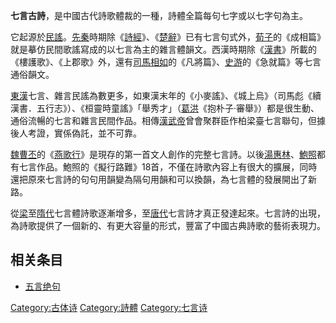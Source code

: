 '''七言古詩'''，是中國古代詩歌體裁的一種，詩體全篇每句七字或以七字句為主。

它起源於[[民謠|民謠]]。[[先秦|先秦]]時期除《[[詩經|詩經]]》、《[[楚辭|楚辭]]》已有七言句式外，[[荀子|荀子]]的《成相篇》就是摹仿民間歌謠寫成的以七言為主的雜言體韻文。西漢時期除《[[漢書|漢書]]》所載的《樓護歌》、《上郡歌》外，還有[[司馬相如|司馬相如]]的《凡將篇》、[[史游|史游]]的《急就篇》等七言通俗韻文。

[[東漢|東漢]]七言、雜言民謠為數更多，如東漢末年的《小麥謠》、《城上烏》（司馬彪《續漢書．五行志》）、《桓靈時童謠》「舉秀才」（[[葛洪|葛洪]]《抱朴子·審舉》）都是很生動、通俗流暢的七言和雜言民間作品。相傳[[漢武帝|漢武帝]]曾會聚群臣作柏梁臺七言聯句，但據後人考證，實係偽託，並不可靠。

[[曹魏|魏]][[曹丕|曹丕]]的《[[燕歌行|燕歌行]]》是現存的第一首文人創作的完整七言詩。以後[[湯惠林|湯惠林]]、[[鮑照|鮑照]]都有七言作品。鮑照的《擬行路難》18首，不僅在詩歌內容上有很大的擴展，同時還把原來七言詩的句句用韻變為隔句用韻和可以換韻，為七言體的發展開出了新路。

從[[梁|梁]]至[[隋代|隋代]]七言體詩歌逐漸增多，至[[唐代|唐代]]七言詩才真正發達起來。七言詩的出現，為詩歌提供了一個新的、有更大容量的形式，豐富了中國古典詩歌的藝術表現力。

==相关条目==
* [[五言绝句|五言绝句]]

[[Category:古体诗|Category:古体诗]]
[[Category:詩體|Category:詩體]]
[[Category:七言诗|Category:七言诗]]